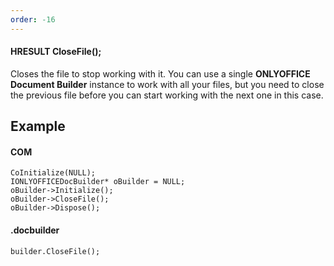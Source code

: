 ```yaml
---
order: -16
---
```

#### HRESULT CloseFile();

Closes the file to stop working with it. You can use a single **ONLYOFFICE Document Builder** instance to work with all your files, but you need to close the previous file before you can start working with the next one in this case.

## Example

#### COM

```
CoInitialize(NULL);
IONLYOFFICEDocBuilder* oBuilder = NULL;
oBuilder->Initialize();
oBuilder->CloseFile();
oBuilder->Dispose();
```

#### .docbuilder

```
builder.CloseFile();
```
